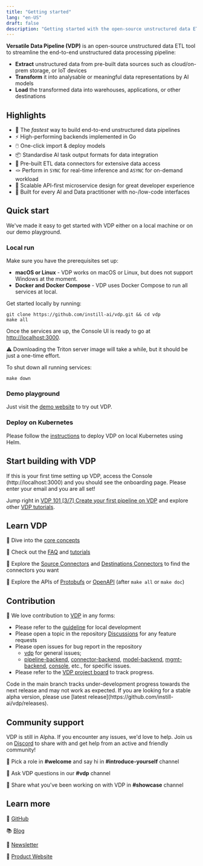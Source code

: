 ```yaml
---
title: "Getting started"
lang: "en-US"
draft: false
description: "Getting started with the open-source unstructured data ETL tool VDP https://github.com/instill-ai/vdp"
---
```


**Versatile Data Pipeline (VDP)** is an open-source unstructured data ETL tool to streamline the end-to-end unstructured data processing pipeline:

- **Extract** unstructured data from pre-built data sources such as cloud/on-prem storage, or IoT devices
- **Transform** it into analysable or meaningful data representations by AI models
- **Load** the transformed data into warehouses, applications, or other destinations

## Highlights

- 🚀 The _fastest_ way to build end-to-end unstructured data pipelines
- ⚡️ High-performing backends implemented in Go
- 🖱️ One-click import & deploy models
- 📦 Standardise AI task output formats for data integration
- 🔌 Pre-built ETL data connectors for extensive data access
- 🪢 Perform in `SYNC` for real-time inference and `ASYNC` for on-demand workload
- 🧁 Scalable API-first microservice design for great developer experience
- 🤠 Built for every AI and Data practitioner with no-/low-code interfaces

## Quick start

We've made it easy to get started with VDP either on a local machine or on our demo playground.

### Local run

Make sure you have the prerequisites set up:

- **macOS or Linux** - VDP works on macOS or Linux, but does not support Windows at the moment.
- **Docker and Docker Compose** - VDP uses Docker Compose to run all services at local.

Get started locally by running:

```shellscript
git clone https://github.com/instill-ai/vdp.git && cd vdp
make all
```

Once the services are up, the Console UI is ready to go at [http://localhost:3000](http://localhost:3000).

⚠︎ Downloading the Triton server image will take a while, but it should be just a one-time effort.

To shut down all running services:

```shellscript
make down
```

### Demo playground

Just visit the [demo website](https://demo.instill.tech) to try out VDP.

### Deploy on Kubernetes

Please follow the [instructions](/docs/deployment/kubernetes-using-helm) to deploy VDP on local Kubernetes using Helm.

## Start building with VDP

If this is your first time setting up VDP, access the Console (http://localhost:3000) and you should see the onboarding page. Please enter your email and you are all set!

<ZoomableImg
  src="/docs-assets/start-here/onboarding.png"
  alt="Onboarding page of the VDP Console"
/>

Jump right in [VDP 101 [3/7] Create your first pipeline on VDP](/tutorials/vdp-101-3-create-your-first-pipeline/?utm_source=documentation&utm_medium=link) and explore other [VDP tutorials](/tutorials).

## Learn VDP

📔 Dive into the [core concepts](/docs/core-concepts/overview)

📔 Check out the [FAQ](faq) and [tutorials](/tutorials)

📔 Explore the [Source Connectors](/docs/source-connectors/overview) and [Destinations Connectors](/docs/destination-connectors/overview) to find the connectors you want

📔 Explore the APIs of [Protobufs](https://buf.build/instill-ai/protobufs) or [OpenAPI](http://localhost:3001) (after `make all` or `make doc`)

## Contribution

👐 We love contribution to [VDP](https://github.com/instill-ai/vdp) in any forms:

- Please refer to the [guideline](/docs/development/setup-local-development) for local development
- Please open a topic in the repository [Discussions](https://github.com/instill-ai/vdp/discussions) for any feature requests
- Please open issues for bug report in the repository
  - [vdp](https://github.com/instill-ai/vdp) for general issues;
  - [pipeline-backend](https://github.com/instill-ai/pipeline-backend), [connector-backend](https://github.com/instill-ai/connector-backend), [model-backend](https://github.com/instill-ai/model-backend), [mgmt-backend](https://github.com/instill-ai/mgmt-backend), [console](https://github.com/instill-ai/console), etc., for specific issues.
- Please refer to the [VDP project board](https://github.com/orgs/instill-ai/projects/5) to track progress.

<InfoBlock type="warning" title="WARNING">
  Code in the main branch tracks under-development progress towards the next
  release and may not work as expected. If you are looking for a stable alpha
  version, please use [latest
  release](https://github.com/instill-ai/vdp/releases).
</InfoBlock>

## Community support

VDP is still in Alpha. If you encounter any issues, we'd love to help. Join us on [Discord](https://discord.gg/sevxWsqpGh) to share with and get help from an active and friendly community!

👋 Pick a role in **#welcome** and say hi in **#introduce-yourself** channel

👋 Ask VDP questions in our **#vdp** channel

👋 Share what you've been working on with VDP in **#showcase** channel

## Learn more

🌟 [GitHub](https://github.com/instill-ai/vdp)

📚 [Blog](https://blog.instill.tech/?utm_source=documentation&utm_medium=link)

📖 [Newsletter](https://www.instill.tech/newsletter/?utm_source=documentation&utm_medium=link)

🚀 [Product Website](https://www.instill.tech/?utm_source=documentation&utm_medium=link)
